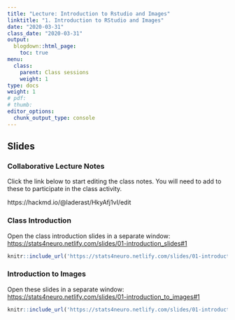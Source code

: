```yaml
---
title: "Lecture: Introduction to Rstudio and Images"
linktitle: "1. Introduction to RStudio and Images"
date: "2020-03-31"
class_date: "2020-03-31"
output:
  blogdown::html_page:
    toc: true
menu:
  class:
    parent: Class sessions
    weight: 1
type: docs
weight: 1
# pdf: 
# thumb: 
editor_options: 
  chunk_output_type: console
---
```


## Slides

### Collaborative Lecture Notes

Click the link below to start editing the class notes. You will need to add to these to participate in the class activity.

https://hackmd.io/@laderast/HkyAfj1vI/edit

### Class Introduction

Open the class introduction slides in a separate window: <a href="https://stats4neuro.netlify.com/slides/01-introduction_slides#1" target="_blank">https://stats4neuro.netlify.com/slides/01-introduction_slides#1</a>

```r
knitr::include_url('https://stats4neuro.netlify.com/slides/01-introduction_slides#1')
```

### Introduction to Images

Open these slides in a separate window: <a href="https://stats4neuro.netlify.com/slides/01-introduction_to_images#1" target="_blank">https://stats4neuro.netlify.com/slides/01-introduction_to_images#1</a>

```r
knitr::include_url('https://stats4neuro.netlify.com/slides/01-introduction_to_images#1')
``````


